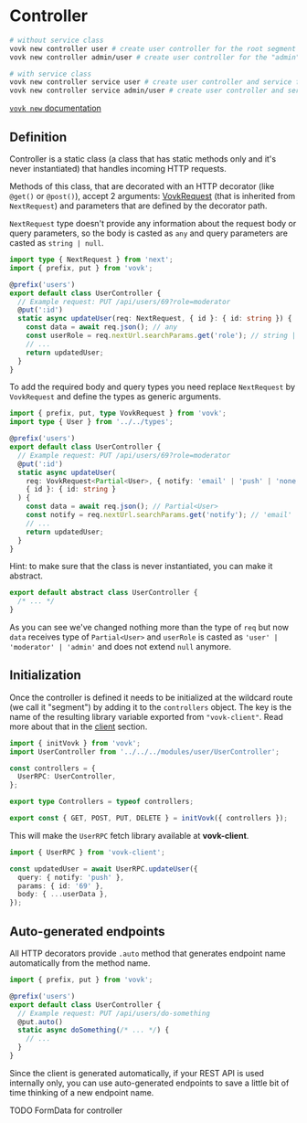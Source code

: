 
# Controller

```sh filename="Create a new controller with CLI"
# without service class
vovk new controller user # create user controller for the root segment
vovk new controller admin/user # create user controller for the "admin" segment

# with service class
vovk new controller service user # create user controller and service for the root segment
vovk new controller service admin/user # create user controller and service for the "admin" segment
```

[`vovk new` documentation](/cli/new)

## Definition

Controller is a static class (a class that has static methods only and it's never instantiated) that handles incoming HTTP requests.

Methods of this class, that are decorated with an HTTP decorator (like `@get()` or `@post()`), accept 2 arguments: [VovkRequest](/controllers/request) (that is inherited from `NextRequest`) and parameters that are defined by the decorator path.

`NextRequest` type doesn't provide any information about the request body or query parameters, so the body is casted as `any` and query parameters are casted as `string | null`.

```ts
import type { NextRequest } from 'next';
import { prefix, put } from 'vovk';

@prefix('users')
export default class UserController {
  // Example request: PUT /api/users/69?role=moderator
  @put(':id')
  static async updateUser(req: NextRequest, { id }: { id: string }) {
    const data = await req.json(); // any
    const userRole = req.nextUrl.searchParams.get('role'); // string | null
    // ...
    return updatedUser;
  }
}
```

To add the required body and query types you need replace `NextRequest` by `VovkRequest` and define the types as generic arguments.

```ts filename="src/modules/user/UserController.ts"
import { prefix, put, type VovkRequest } from 'vovk';
import type { User } from '../../types';

@prefix('users')
export default class UserController {
  // Example request: PUT /api/users/69?role=moderator
  @put(':id')
  static async updateUser(
    req: VovkRequest<Partial<User>, { notify: 'email' | 'push' | 'none' }>,
    { id }: { id: string }
  ) {
    const data = await req.json(); // Partial<User>
    const notify = req.nextUrl.searchParams.get('notify'); // 'email' | 'push' | 'none'
    // ...
    return updatedUser;
  }
}
```

<Callout type="info" emoji="ℹ️">
  Hint: to make sure that the class is never instantiated, you can make it abstract.

```ts
export default abstract class UserController {
  /* ... */
}
```

</Callout>

As you can see we've changed nothing more than the type of `req` but now `data` receives type of `Partial<User>` and `userRole` is casted as `'user' | 'moderator' | 'admin'` and does not extend `null` anymore.

## Initialization

Once the controller is defined it needs to be initialized at the wildcard route (we call it "segment") by adding it to the `controllers` object. The key is the name of the resulting library variable exported from `"vovk-client"`. Read more about that in the [client](/client) section.

```ts filename="src/app/api/[[...vovk]]/route.ts"
import { initVovk } from 'vovk';
import UserController from '../../../modules/user/UserController';

const controllers = {
  UserRPC: UserController,
};

export type Controllers = typeof controllers;

export const { GET, POST, PUT, DELETE } = initVovk({ controllers });
```

This will make the `UserRPC` fetch library available at **vovk-client**.

```ts
import { UserRPC } from 'vovk-client';

const updatedUser = await UserRPC.updateUser({
  query: { notify: 'push' },
  params: { id: '69' },
  body: { ...userData },
});
```

## Auto-generated endpoints

All HTTP decorators provide `.auto` method that generates endpoint name automatically from the method name.

```ts filename="src/modules/user/UserController.ts"
import { prefix, put } from 'vovk';

@prefix('users')
export default class UserController {
  // Example request: PUT /api/users/do-something
  @put.auto()
  static async doSomething(/* ... */) {
    // ...
  }
}
```

Since the client is generated automatically, if your REST API is used internally only, you can use auto-generated endpoints to save a little bit of time thinking of a new endpoint name.


TODO FormData for controller
